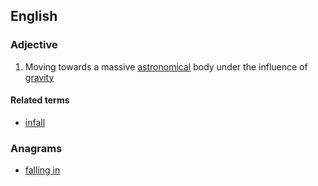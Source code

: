 ==English==

===Adjective===
{{en-adj|-}}

# {{context|astronomy|lang=en}} Moving towards a massive [[astronomical]] body under the influence of [[gravity]]

====Related terms====
* [[infall]]

===Anagrams===
* [[falling in#English|falling in]]